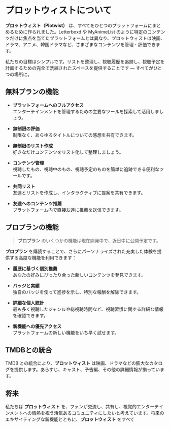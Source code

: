 # プロットウィストについて

**プロットウィスト（Plotwist）** は、すべてをひとつのプラットフォームにまとめるために作られました。Letterboxd や MyAnimeList のように特定のコンテンツだけに焦点を当てたプラットフォームとは異なり、プロットウィストは映画、ドラマ、アニメ、韓国ドラマなど、さまざまなコンテンツを管理・評価できます。

私たちの目標はシンプルです。リストを整理し、視聴履歴を追跡し、視聴予定を計画するための完全で洗練されたスペースを提供することです — すべてがひとつの場所に。

## 無料プランの機能

- **プラットフォームへのフルアクセス**  
  エンターテインメントを管理するための主要なツールを探索して活用しましょう。  

- **無制限の評価**  
  制限なく、あらゆるタイトルについての感想を共有できます。  

- **無制限のリスト作成**  
  好きなだけコンテンツをリスト化して整理しましょう。  

- **コンテンツ管理**  
  視聴したもの、視聴中のもの、視聴予定のものを簡単に追跡できる便利なツールです。  

- **共同リスト**  
  友達とリストを作成し、インタラクティブに提案を共有できます。  

- **友達へのコンテンツ推薦**  
  プラットフォーム内で直接友達に推薦を送信できます。  

## プロプランの機能

> **プロプラン** のいくつかの機能は現在開発中で、近日中に公開予定です。

**プロプラン** を購読することで、さらにパーソナライズされた充実した体験を提供する高度な機能を利用できます：

- **履歴に基づく個別推薦**  
  あなたの好みにぴったり合った新しいコンテンツを発見できます。  

- **バッジと実績**  
  独自のバッジを使って進捗を示し、特別な報酬を解除できます。  

- **詳細な個人統計**  
  最も多く視聴したジャンルや総視聴時間など、視聴習慣に関する詳細な情報を確認できます。  

- **新機能への優先アクセス**  
  プラットフォームの新しい機能をいち早く試せます。  

## TMDBとの統合

TMDB との統合により、**プロットウィスト** は映画、ドラマなどの膨大なカタログを提供します。あらすじ、キャスト、予告編、その他の詳細情報が揃っています。

## 将来

私たちは **プロットウィスト** を、ファンが交流し、共有し、視覚的エンターテインメントへの情熱を祝う活気あるコミュニティにしたいと考えています。将来のエキサイティングな新機能とともに、**プロットウィスト** をすべて
